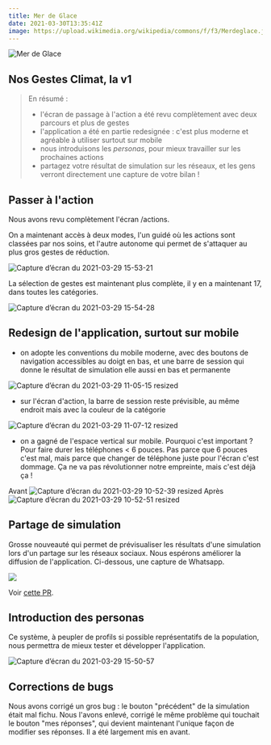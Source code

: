 ```yaml
---
title: Mer de Glace
date: 2021-03-30T13:35:41Z
image: https://upload.wikimedia.org/wikipedia/commons/f/f3/Merdeglace.jpg
---
```


![Mer de Glace](https://upload.wikimedia.org/wikipedia/commons/f/f3/Merdeglace.jpg)

## Nos Gestes Climat, la v1

> En résumé :
>
> - l'écran de passage à l'action a été revu complètement avec deux parcours et plus de gestes
> - l'application a été en partie redesignée : c'est plus moderne et agréable à utiliser surtout sur mobile
> - nous introduisons les _personas_, pour mieux travailler sur les prochaines actions
> - partagez votre résultat de simulation sur les réseaux, et les gens verront directement une capture de votre bilan !

## Passer à l'action

Nous avons revu complètement l'écran /actions.

On a maintenant accès à deux modes, l'un guidé où les actions sont classées par nos soins, et l'autre autonome qui permet de s'attaquer au plus gros gestes de réduction.

![Capture d’écran du 2021-03-29 15-53-21](https://user-images.githubusercontent.com/1177762/112846986-e5d75f00-90a6-11eb-8ca0-1be5736d5d9c.png)

La sélection de gestes est maintenant plus complète, il y en a maintenant 17, dans toutes les catégories.

![Capture d’écran du 2021-03-29 15-54-28](https://user-images.githubusercontent.com/1177762/112847173-161efd80-90a7-11eb-8f47-283dd1eb418a.png)

## Redesign de l'application, surtout sur mobile

- on adopte les conventions du mobile moderne, avec des boutons de navigation accessibles au doigt en bas, et une barre de session qui donne le résultat de simulation elle aussi en bas et permanente

![Capture d’écran du 2021-03-29 11-05-15 resized](https://user-images.githubusercontent.com/1177762/112813673-c3c9e680-907e-11eb-94c9-b818073b7c45.png)

- sur l'écran d'action, la barre de session reste prévisible, au même endroit mais avec la couleur de la catégorie

![Capture d’écran du 2021-03-29 11-07-12 resized](https://user-images.githubusercontent.com/1177762/112813831-f07dfe00-907e-11eb-9d4c-240dbaa7d74a.png)

- on a gagné de l'espace vertical sur mobile. Pourquoi c'est important ? Pour faire durer les téléphones < 6 pouces. Pas parce que 6 pouces c'est mal, mais parce que changer de téléphone juste pour l'écran c'est dommage. Ça ne va pas révolutionner notre empreinte, mais c'est déjà ça !

Avant
![Capture d’écran du 2021-03-29 10-52-39 resized](https://user-images.githubusercontent.com/1177762/112813510-8ebd9400-907e-11eb-8db7-e2291ed24eaa.png)
Après
![Capture d’écran du 2021-03-29 10-52-51 resized](https://user-images.githubusercontent.com/1177762/112813516-8f562a80-907e-11eb-9ead-773133ff889c.png)

## Partage de simulation

Grosse nouveauté qui permet de prévisualiser les résultats d'une simulation lors d'un partage sur les réseaux sociaux.
Nous espérons améliorer la diffusion de l'application. Ci-dessous, une capture de Whatsapp.

![](https://user-images.githubusercontent.com/1177762/112972961-1d9ae100-9151-11eb-9f34-bc3061ca35da.png)

Voir [cette PR](https://github.com/incubateur-ademe/nosgestesclimat-site/pull/208).

## Introduction des personas

Ce système, à peupler de profils si possible représentatifs de la population, nous permettra de mieux tester et développer l'application.

![Capture d’écran du 2021-03-29 15-50-57](https://user-images.githubusercontent.com/1177762/112846716-a14bc380-90a6-11eb-8060-219bed3d3ddf.png)

## Corrections de bugs

Nous avons corrigé un gros bug : le bouton "précédent" de la simulation était mal fichu. Nous l'avons enlevé, corrigé le même problème qui touchait le bouton "mes réponses", qui devient maintenant l'unique façon de modifier ses réponses. Il a été largement mis en avant.
